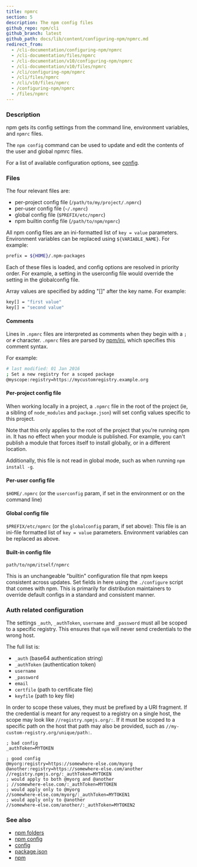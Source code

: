 ```yaml
---
title: npmrc
section: 5
description: The npm config files
github_repo: npm/cli
github_branch: latest
github_path: docs/lib/content/configuring-npm/npmrc.md
redirect_from:
  - /cli-documentation/configuring-npm/npmrc
  - /cli-documentation/files/npmrc
  - /cli-documentation/v10/configuring-npm/npmrc
  - /cli-documentation/v10/files/npmrc
  - /cli/configuring-npm/npmrc
  - /cli/files/npmrc
  - /cli/v10/files/npmrc
  - /configuring-npm/npmrc
  - /files/npmrc
---
```


### Description

npm gets its config settings from the command line, environment variables, and `npmrc` files.

The `npm config` command can be used to update and edit the contents of the user and global npmrc files.

For a list of available configuration options, see [config](/cli/v10/using-npm/config).

### Files

The four relevant files are:

- per-project config file (`/path/to/my/project/.npmrc`)
- per-user config file (`~/.npmrc`)
- global config file (`$PREFIX/etc/npmrc`)
- npm builtin config file (`/path/to/npm/npmrc`)

All npm config files are an ini-formatted list of `key = value` parameters. Environment variables can be replaced using `${VARIABLE_NAME}`. For example:

```bash
prefix = ${HOME}/.npm-packages
```

Each of these files is loaded, and config options are resolved in priority order. For example, a setting in the userconfig file would override the setting in the globalconfig file.

Array values are specified by adding "[]" after the key name. For example:

```bash
key[] = "first value"
key[] = "second value"
```

#### Comments

Lines in `.npmrc` files are interpreted as comments when they begin with a `;` or `#` character. `.npmrc` files are parsed by [npm/ini](https://github.com/npm/ini), which specifies this comment syntax.

For example:

```bash
# last modified: 01 Jan 2016
; Set a new registry for a scoped package
@myscope:registry=https://mycustomregistry.example.org
```

#### Per-project config file

When working locally in a project, a `.npmrc` file in the root of the project (ie, a sibling of `node_modules` and `package.json`) will set config values specific to this project.

Note that this only applies to the root of the project that you're running npm in. It has no effect when your module is published. For example, you can't publish a module that forces itself to install globally, or in a different location.

Additionally, this file is not read in global mode, such as when running `npm install -g`.

#### Per-user config file

`$HOME/.npmrc` (or the `userconfig` param, if set in the environment or on the command line)

#### Global config file

`$PREFIX/etc/npmrc` (or the `globalconfig` param, if set above): This file is an ini-file formatted list of `key = value` parameters. Environment variables can be replaced as above.

#### Built-in config file

`path/to/npm/itself/npmrc`

This is an unchangeable "builtin" configuration file that npm keeps consistent across updates. Set fields in here using the `./configure` script that comes with npm. This is primarily for distribution maintainers to override default configs in a standard and consistent manner.

### Auth related configuration

The settings `_auth`, `_authToken`, `username` and `_password` must all be scoped to a specific registry. This ensures that `npm` will never send credentials to the wrong host.

The full list is:

- `_auth` (base64 authentication string)
- `_authToken` (authentication token)
- `username`
- `_password`
- `email`
- `certfile` (path to certificate file)
- `keyfile` (path to key file)

In order to scope these values, they must be prefixed by a URI fragment. If the credential is meant for any request to a registry on a single host, the scope may look like `//registry.npmjs.org/:`. If it must be scoped to a specific path on the host that path may also be provided, such as `//my-custom-registry.org/unique/path:`.

```
; bad config
_authToken=MYTOKEN

; good config
@myorg:registry=https://somewhere-else.com/myorg
@another:registry=https://somewhere-else.com/another
//registry.npmjs.org/:_authToken=MYTOKEN
; would apply to both @myorg and @another
; //somewhere-else.com/:_authToken=MYTOKEN
; would apply only to @myorg
//somewhere-else.com/myorg/:_authToken=MYTOKEN1
; would apply only to @another
//somewhere-else.com/another/:_authToken=MYTOKEN2
```

### See also

- [npm folders](/cli/v10/configuring-npm/folders)
- [npm config](/cli/v10/commands/npm-config)
- [config](/cli/v10/using-npm/config)
- [package.json](/cli/v10/configuring-npm/package-json)
- [npm](/cli/v10/commands/npm)
